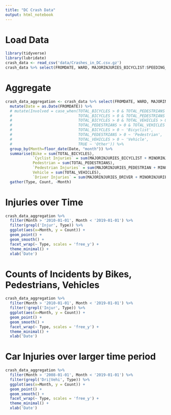 ```yaml
---
title: "DC Crash Data"
output: html_notebook
---
```


# Load Data
```r
library(tidyverse)
library(lubridate)
crash_data <- read_csv('data/Crashes_in_DC.csv.gz')
crash_data %>% select(FROMDATE, WARD, MAJORINJURIES_BICYCLIST:SPEEDING_INVOLVED ) %>% colnames()
```

# Aggregate
```r
crash_data_aggregation <- crash_data %>% select(FROMDATE, WARD, MAJORINJURIES_BICYCLIST:SPEEDING_INVOLVED ) %>% 
  mutate(Date = as.Date(FROMDATE)) %>% 
  # mutate(Involved = case_when(TOTAL_BICYCLES > 0 & TOTAL_PEDESTRIANS > 0 & TOTAL_VEHICLES > 0 ~ 'Bicyclist, Pedestrian, Vehicle',
  #                             TOTAL_BICYCLES > 0 & TOTAL_PEDESTRIANS > 0 ~ 'Bicyclist, Pedestrian',
  #                             TOTAL_BICYCLES > 0 & TOTAL_VEHICLES > 0 ~ 'Bicyclist, Vehicle',
  #                             TOTAL_PEDESTRIANS > 0 & TOTAL_VEHICLES > 0 ~ 'Pedestrian, Vehicle',
  #                             TOTAL_BICYCLES > 0 ~ 'Bicyclist',
  #                             TOTAL_PEDESTRIANS > 0 ~ 'Pedestrian',
  #                             TOTAL_VEHICLES > 0 ~ 'Vehicle',
  #                             TRUE ~ 'Other')) %>% 
  group_by(Month=floor_date(Date, "month")) %>% 
  summarise(Bike = sum(TOTAL_BICYCLES),
            `Cyclist Injuries` = sum(MAJORINJURIES_BICYCLIST + MINORINJURIES_BICYCLIST),
            Pedestrian = sum(TOTAL_PEDESTRIANS),
            `Pedestrian Injuries` = sum(MAJORINJURIES_PEDESTRIAN + MINORINJURIES_PEDESTRIAN),
            Vehicle = sum(TOTAL_VEHICLES),
            `Driver Injuries` = sum(MAJORINJURIES_DRIVER + MINORINJURIES_DRIVER)) %>% 
  gather(Type, Count, -Month)
```

# Injuries over Time
```r
crash_data_aggregation %>% 
  filter(Month > '2010-01-01', Month < '2019-01-01') %>% 
  filter(grepl('Injur', Type)) %>% 
  ggplot(aes(x=Month, y = Count)) + 
  geom_point() + 
  geom_smooth() +
  facet_wrap(~ Type, scales = 'free_y') + 
  theme_minimal() +
  xlab('Date')
```

# Counts of Incidents by Bikes, Pedestrians, Vehicles
```r
crash_data_aggregation %>% 
  filter(Month > '2010-01-01', Month < '2019-01-01') %>% 
  filter(!grepl('Injur', Type)) %>% 
  ggplot(aes(x=Month, y = Count)) + 
  geom_point() + 
  geom_smooth() +
  facet_wrap(~ Type, scales = 'free_y') + 
  theme_minimal() +
  xlab('Date')
```


# Car Injuries over larger time period
```r
crash_data_aggregation %>% 
  filter(Month > '2008-01-01', Month < '2019-01-01') %>% 
  filter(grepl('Dri|Vehi', Type)) %>% 
  ggplot(aes(x=Month, y = Count)) + 
  geom_point() + 
  geom_smooth() +
  facet_wrap(~ Type, scales = 'free_y') + 
  theme_minimal() +
  xlab('Date')
```
